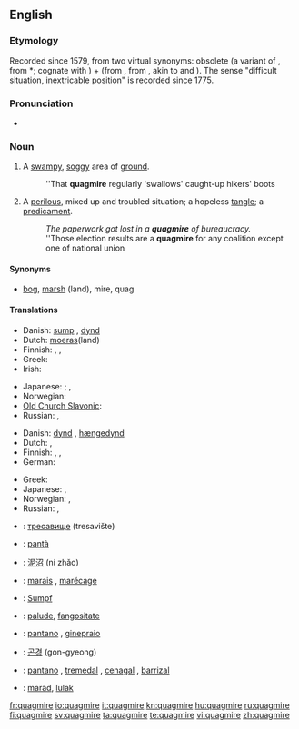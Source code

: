 ==English==
{{wikipedia}}

===Etymology===
{{unreferenced}}
Recorded since 1579, from two virtual synonyms: obsolete {{term|quag||bog, marsh}} (a variant of {{etyl|enm}} {{term|quabbe||a marsh, bog}}, from {{etyl|ang}} *{{term||cwabba|shake, tremble like something soft and flabby}}; cognate with {{etyl|nl|-}} {{term|kwab}}) + {{term|mire}} (from {{etyl|enm}}, from {{etyl|non}} {{term|mýrr|lang=non}}, akin to {{etyl|ang|-}} {{term|mos|mōs|marsh|lang=ang}} and {{etyl|en|-}} {{term|moss}}). The sense "difficult situation, inextricable position" is recorded since 1775.

===Pronunciation===
* {{a|UK}} {{IPA|/ˈkwɒg.maɪə(ɹ)/}} {{SAMPA|/"kwQg.maI@(r)/}}

===Noun===
{{en-noun}}

# A [[swampy]], [[soggy]] area of [[ground]].
#: ''That '''quagmire''' regularly 'swallows' caught-up hikers' boots
# {{figurative}} A [[perilous]], mixed up and troubled situation; a hopeless [[tangle]]; a [[predicament]].
#: ''The paperwork got lost in a '''quagmire''' of bureaucracy.''
#: ''Those election results are a '''quagmire''' for any coalition except one of national union

====Synonyms====
* {{sense|a swampy, soggy area of ground}} [[bog]], [[marsh]] (land), mire, quag

====Translations====
{{trans-top|swampy, soggy area}}
* Danish: [[sump#Danish|sump]] {{c}}, [[dynd]] {{n}}
* Dutch: [[moeras]](land) {{n}}
* Finnish: {{t+|fi|hete}}, {{t-|fi|hetteikkö}}, {{t+|fi|suo}}
* Greek: {{t+|el|βάλτος|m|tr=váltos|sc=Grek}}
* Irish: {{t-|ga|bogach|m|xs=Irish}}
{{trans-mid}}
* Japanese: {{qualifier|colloquial}} {{t|ja|ぬかるみ|tr=''nukarumi''|sc=Jpan}}; {{qualifier|type of a land}} {{t|ja|沼地|tr=''numachi''|sc=Jpan}}, {{t-|ja|湿地|tr=shicchi|sc=Jpan}}
* Norwegian: {{t-|no|myr|f}}
* [[Old Church Slavonic]]: {{tø|cu|блато|n|tr=blato|sc=Cyrl|xs=Old Church Slavonic}}
* Russian: {{t+|ru|болото|n|tr=bolóto|sc=Cyrl}}, {{t|ru|топь|f|tr=top'|sc=Cyrl}}
{{trans-bottom}}

{{trans-top|a perilous, mixed up and troubled situation}}
* Danish: [[dynd]] {{n}}, [[hængedynd]] {{n}}
* Dutch: {{t+|nl|moeras|n}}, {{t+|nl|drijfzand|n}}
* Finnish: {{t-|fi|hetteikkö}}, {{t+|fi|sokkelo}}, {{t+|fi|umpisolmu}}
* German: {{t+|de|Zwickmühle|f}}
{{trans-mid}}
* Greek: {{t+|el|τέλμα|n|tr=télma|sc=Grek}}
* Japanese: {{t|ja|苦境|tr=kukyō|sc=Jpan}}, {{t|ja|窮地|tr=kyūchi|sc=Jpan}}
* Norwegian: {{t|no|hengemyr|f}}, {{t-|no|kvikksand|f}}
* Russian: {{t|ru|трясина|f|tr=tr'asína|sc=Cyrl}}, {{t+|ru|болото|n|tr=bolóto|sc=Cyrl}}
{{trans-bottom}}

{{checktrans-top}}
* {{ttbc|Bulgarian}}: [[тресавище]] (tresavište)
* {{ttbc|Catalan}}: [[pantà]] {{m}}
* {{ttbc|Chinese}}: [[泥沼]] (ní zhǎo)
* {{ttbc|French}}: [[marais]] {{m}}, [[marécage]] {{m}}
* {{ttbc|German}}: [[Sumpf]] {{m}}
{{trans-mid}}
* {{ttbc|Interlingua}}: [[palude]], [[fangositate]]
* {{ttbc|Italian}}: [[pantano]] {{m}},  [[ginepraio]] {{m}}
* {{ttbc|Korean}}: [[곤경]] (gon-gyeong)
* {{ttbc|Spanish}}: [[pantano]] {{m}}, [[tremedal]] {{m}}, [[cenagal]] {{m}}, [[barrizal]] {{m}}
* {{ttbc|Volapük}}: [[maräd]], [[lulak]]
{{trans-bottom}}

[[fr:quagmire]]
[[io:quagmire]]
[[it:quagmire]]
[[kn:quagmire]]
[[hu:quagmire]]
[[ru:quagmire]]
[[fi:quagmire]]
[[sv:quagmire]]
[[ta:quagmire]]
[[te:quagmire]]
[[vi:quagmire]]
[[zh:quagmire]]